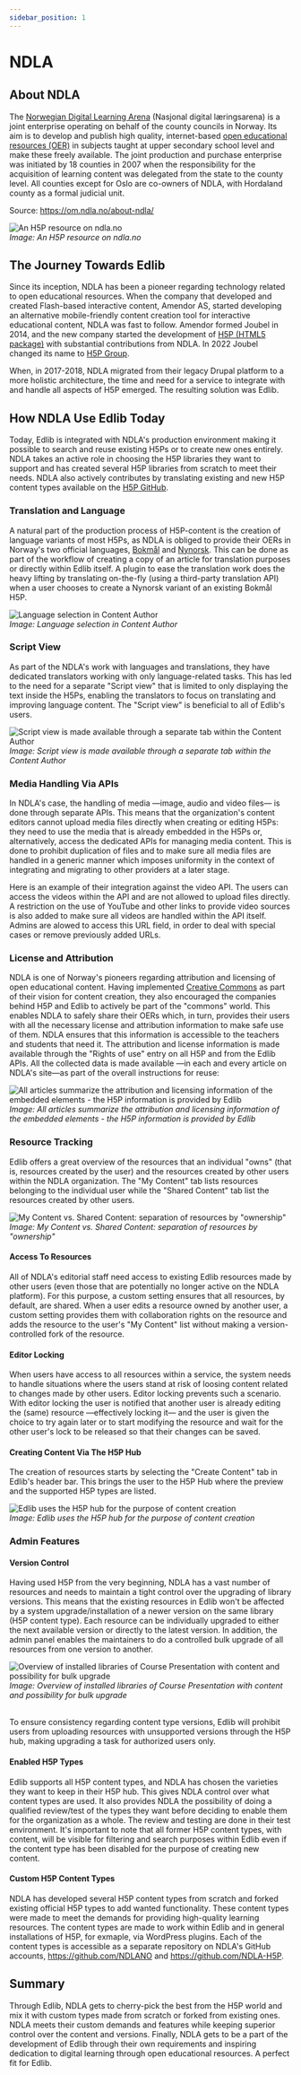 ```yaml
---
sidebar_position: 1
---
```


# NDLA

## About NDLA
The [Norwegian Digital Learning Arena](https://ndla.no/) (Nasjonal digital læringsarena) is a joint enterprise operating on behalf of the county councils in Norway. Its aim is to develop and publish high quality, internet-based [open educational resources (OER)](https://en.wikipedia.org/wiki/Open_educational_resources) in subjects taught at upper secondary school level and make these freely available. The joint production and purchase enterprise was initiated by 18 counties in 2007 when the responsibility for the acquisition of learning content was delegated from the state to the county level. All counties except for Oslo are co-owners of NDLA, with Hordaland county as a formal judicial unit.

Source: https://om.ndla.no/about-ndla/

<div class="text--center">
    <img class="edlib-image" alt="An H5P resource on ndla.no" src="/img/ndla-case-study1.png" />
    <br/>
    <em>Image: An H5P resource on ndla.no</em>
</div>

## The Journey Towards Edlib
Since its inception, NDLA has been a pioneer regarding technology related to open educational resources. When the company that developed and created Flash-based interactive content, Amendor AS, started developing an alternative mobile-friendly content creation tool for interactive educational content, NDLA was fast to follow. Amendor formed Joubel in 2014, and the new company started the development of [H5P (HTML5 package)](https://h5p.org/content-types-and-applications) with substantial contributions from NDLA. In 2022 Joubel changed its name to [H5P Group](https://h5p.group/).

When, in 2017-2018, NDLA migrated from their legacy Drupal platform to a more holistic architecture, the time and need for a service to integrate with and handle all aspects of H5P emerged. The resulting solution was Edlib.

## How NDLA Use Edlib Today
Today, Edlib is integrated with NDLA's production environment making it possible to search and reuse existing H5Ps or to create new ones entirely. NDLA takes an active role in choosing the H5P libraries they want to support and has created several H5P libraries from scratch to meet their needs. NDLA also actively contributes by translating existing and new H5P content types available on the [H5P GitHub](https://github.com/h5p).

### Translation and Language
A natural part of the production process of H5P-content is the creation of language variants of most H5Ps, as NDLA is obliged to provide their OERs in Norway's two official languages, [Bokmål](https://en.wikipedia.org/wiki/Bokm%C3%A5l) and [Nynorsk](https://en.wikipedia.org/wiki/Nynorsk). This can be done as part of the workflow of creating a copy of an article for translation purposes or directly within Edlib itself. A plugin to ease the translation work does the heavy lifting by translating on-the-fly (using a third-party translation API) when a user chooses to create a Nynorsk variant of an existing Bokmål H5P.

<div class="text--center">
    <img class="edlib-image" alt="Language selection in Content Author" src="/img/ndla-case-study2.png" />
    <br/>
    <em>Image: Language selection in Content Author</em>
</div>

### Script View
As part of the NDLA's work with languages and translations, they have dedicated translators working with only language-related tasks. This has led to the need for a separate "Script view" that is limited to only displaying the text inside the H5Ps, enabling the translators to focus on translating and improving language content. The "Script view" is beneficial to all of Edlib's users.

<div class="text--center">
    <img class="edlib-image" alt="Script view is made available through a separate tab within the Content Author" src="/img/ndla-case-study3.png" />
    <br/>
    <em>Image: Script view is made available through a separate tab within the Content Author</em>
</div>

### Media Handling Via APIs
In NDLA's case, the handling of media &mdash;image, audio and video files&mdash; is done through separate APIs. This means that the organization's content editors cannot upload media files directly when creating or editing H5Ps: they need to use the media that is already embedded in the H5Ps or, alternatively, access the dedicated APIs for managing media content. This is done to prohibit duplication of files and to make sure all media files are handled in a generic manner which imposes uniformity in the context of integrating and migrating to other providers at a later stage.

Here is an example of their integration against the video API. The users can access the videos within the API and are not allowed to upload files directly. A restriction on the use of YouTube and other links to provide video sources is also added to make sure all videos are handled within the API itself. Admins are alowed to access this URL field, in order to deal with special cases or remove previously added URLs.
 
### License and Attribution
NDLA is one of Norway's pioneers regarding attribution and licensing of open educational content. Having implemented [Creative Commons](https://creativecommons.org/) as part of their vision for content creation, they also encouraged the companies behind H5P and Edlib to actively be part of the "commons" world. This enables NDLA to safely share their OERs which, in turn, provides their users with all the necessary license and attribution information to make safe use of them. NDLA ensures that this information is accessible to the teachers and students that need it. The attribution and license information is made available through the "Rights of use" entry on all H5P and from the Edlib APIs. All the collected data is made available &mdash;in each and every article on NDLA's site&mdash;as part of the overall instructions for reuse:

<div class="text--center">
    <img class="edlib-image" alt="All articles summarize the attribution and licensing information of the embedded elements - the H5P information is provided by Edlib" src="/img/ndla-case-study4.png" />
    <br/>
    <em>Image: All articles summarize the attribution and licensing information of the embedded elements - the H5P information is provided by Edlib</em>
</div> 

### Resource Tracking
Edlib offers a great overview of the resources that an individual "owns" (that is, resources created by the user) and the resources created by other users within the NDLA organization. The "My Content" tab lists resources belonging to the individual user while the "Shared Content" tab list the resources created by other users.

<div class="text--center">
    <img class="edlib-image" alt="My Content vs. Shared Content: separation of resources by &quot;ownership&quot;" src="/img/ndla-case-study6.png" />
    <br/>
    <em>Image: My Content vs. Shared Content: separation of resources by &quot;ownership&quot;</em>
</div> 

#### Access To Resources
All of NDLA's editorial staff need access to existing Edlib resources made by other users (even those that are  potentially no longer active on the NDLA platform). For this purpose, a custom setting ensures that all resources, by default, are shared. When a user edits a resource owned by another user, a custom setting provides them with collaboration rights on the resource and adds the resource to the user's "My Content" list without making a version-controlled fork of the resource. 

#### Editor Locking
When users have access to all resources within a service, the system needs to handle situations where the users stand at risk of loosing content related to changes made by other users. Editor locking prevents such a scenario. With editor locking the user is notified that another user is already editing the (same) resource &mdash;effectively locking it&mdash; and the user is given the choice to try again later or to start modifying the resource and wait for the other user's lock to be released so that their changes can be saved.

#### Creating Content Via The H5P Hub
The creation of resources starts by selecting the "Create Content" tab in Edlib's header bar. This brings the user to the H5P Hub where the preview and the supported H5P types are listed.

<div class="text--center">
    <img class="edlib-image" alt="Edlib uses the H5P hub for the purpose of content creation" src="/img/ndla-case-study7.png" />
    <br/>
    <em>Image: Edlib uses the H5P hub for the purpose of content creation</em>
</div> 

### Admin Features

#### Version Control
Having used H5P from the very beginning, NDLA has a vast number of resources and needs to maintain a tight control over the upgrading of library versions. This means that the existing resources in Edlib won't be affected by a system upgrade/installation of a newer version on the same library (H5P content type). Each resource can be individually upgraded to either the next available version or directly to the latest version. In addition, the admin panel enables the maintainers to do a controlled bulk upgrade of all resources from one version to another.

<div class="text--center">
    <img class="edlib-image" alt="Overview of installed libraries of Course Presentation with content and possibility for bulk upgrade" src="/img/ndla-case-study5.png" />
    <br/>
    <em>Image: Overview of installed libraries of Course Presentation with content and possibility for bulk upgrade</em>
    <br/>
    <br/>
</div> 

To ensure consistency regarding content type versions, Edlib will prohibit users from uploading resources with unsupported versions through the H5P hub, making upgrading a task for authorized users only.

#### Enabled H5P Types
Edlib supports all H5P content types, and NDLA has chosen the varieties they want to keep in their H5P hub. This gives NDLA control over what content types are used. It also provides NDLA the possibility of doing a qualified review/test of the types they want before deciding to enable them for the organization as a whole. The review and testing are done in their test environment. It's important to note that all former H5P content types, with content, will be visible for filtering and search purposes within Edlib even if the content type has been disabled for the purpose of creating new content.

#### Custom H5P Content Types
NDLA has developed several H5P content types from scratch and forked existing official H5P types to add wanted functionality. These content types were made to meet the demands for providing high-quality learning resources. The content types are made to work within Edlib and in general installations of H5P, for exmaple, via WordPress plugins. Each of the content types is accessible as a separate repository on NDLA's GitHub accounts, https://github.com/NDLANO and https://github.com/NDLA-H5P.   

## Summary
Through Edlib, NDLA gets to cherry-pick the best from the H5P world and mix it with custom types made from scratch or forked from existing ones. NDLA meets their custom demands and features while keeping superior control over the content and versions. Finally, NDLA gets to be a part of the development of Edlib through their own requirements and inspiring dedication to digital learning through open educational resources. A perfect fit for Edlib. 
